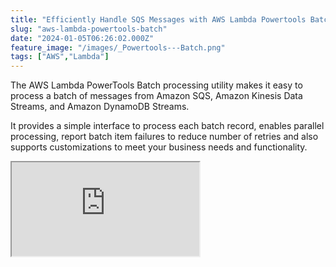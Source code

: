 ```yaml
---
title: "Efficiently Handle SQS Messages with AWS Lambda Powertools Batch Utility"
slug: "aws-lambda-powertools-batch"
date: "2024-01-05T06:26:02.000Z"
feature_image: "/images/_Powertools---Batch.png"
tags: ["AWS","Lambda"]
---
```


The AWS Lambda PowerTools Batch processing utility makes it easy to process a batch of messages from Amazon SQS, Amazon Kinesis Data Streams, and Amazon DynamoDB Streams.

It provides a simple interface to process each batch record, enables parallel processing, report batch item failures to reduce number of retries and also supports customizations to meet your business needs and functionality.

<iframe src="https://www.youtube.com/embed/vWYj6JwuiZ4?feature=oembed" />

In this post, let’s learn how to use the Lambda Powertools Batch processing utility to process messages in batches from Amazon SQS.

_This article is sponsored by AWS and is part of my_ [_AWS Series_](/blog/tag/aws/)_._

Native Batch Processing With AWS Lambda
---------------------------------------

Before we get into the Powertools Batch Utility Library, let’s take a look at how you would otherwise handle messages in batch from an AWS Lambda Function.

[

Amazon SQS and AWS Lambda Triggers in .NET

Learn how to process SQS messages from AWS Lambda Function. We will learn how to set up and trigger a .NET Lambda Function using SQS and the various configurations associated.

![](/images/logo-512x512.png)Rahul NathRahul Pulikkot Nath

![](/images/amazon-sqs-lambda-triggers-dotnet.jpg)

](/posts/amazon-sqs-lambda-trigger-dotnet/)

The below Lambda Function handles an `SQSEvent` and processes each of the records contained in it.

```csharp
[LambdaFunction(Role = "@NotifyCustomersLambdaExecutionRole")]
public async Task<SQSBatchResponse> NotifyCustomers(
```
           SQSEvent evnt, ILambdaContext context)
    {
        var response = new SQSBatchResponse()
        {
            BatchItemFailures = new List<SQSBatchResponse.BatchItemFailure>()
        };
    
        foreach (var message in evnt.Records)
        {
            try
            {
                await ProcessMessageAsync(message, context);
            }
            catch (Exception e)
            {
    
                context.Logger.LogError(e.Message);
                response.BatchItemFailures.Add(new SQSBatchResponse.BatchItemFailure()
                {
                    ItemIdentifier = message.MessageId
                });
            }
        }
    
        return response;
    }
    
    private async Task ProcessMessageAsync(
           SQSEvent.SQSMessage message, ILambdaContext context)
    {
        await Task.Delay(1000);
        if (message.Body.Contains("Exception"))
            throw new Exception($"Invalid Message - {message.Body}");
    
        Console.WriteLine($"Processed Message - {message.Body}");
    }
    

It builds up a list of `BatchItemFailures` that contains the id of messages that failed to process.

Once all messages are processed, it returns the `SQSBatchResponse` with the list of `BatchItemFailures` that contains the message id's that failed to process.

[

How to Handle Exceptions When Processing SQS Messages in .NET Lambda Function

Learn how to handle exceptions, configure Dead Letter Queue, re-drive messages from Amazon SQS and how to enable batch error processing from a .NET Lambda Function.

![](/images/logo-512x512.png)Rahul NathRahul Pulikkot Nath

![](/images/amazon-sqs-lambda-trigger-exception-handling-dotnet.jpg)

](/posts/amazon-sqs-lambda-trigger-exception-handling-dotnet/)

By default, SQS will retry all the messages in a batch even if only a subset of the messages fails to process.

To allow the Lambda Function to return a partial successful response as above, we need to turn on '_Report Batch Item Failures_' when setting up the Lambda Trigger on SQS.

![](/images/image.png)

Once turned on, SQS removes the messages that are processed successfully from the queue and retries the ones that failed to process.

As you can see in the Function Handler code above, we need to handle all the plumbing code required to manage the processing errors and returning the message id's from the Function.

Let's see how the Batch Utility improves this experience of building Lambda Functions to handle SQS messages.

Powertools Batch Utility and SQS Events
---------------------------------------

To start using the Powertools Batch utility from our application, let's first add a NuGet package - [AWS.Lambda.Powertools.BatchProcessing](https://www.nuget.org/packages/AWS.Lambda.Powertools.BatchProcessing)

You can decorate the Function Handler with the `BatchProcessorAttribute` to start using the Batch utility, as shown below.

```json
[LambdaFunction(Role = "@NotifyCustomersLambdaExecutionRole")]
[BatchProcessor(RecordHandler = typeof(NotifyCustomerRecordHandler))]
public BatchItemFailuresResponse HandleNotifyCustomersBatch(
```
         SQSEvent evnt, ILambdaContext context)
    {
        return SqsBatchProcessor.Result.BatchItemFailuresResponse;
    }
    
```csharp
public class NotifyCustomerRecordHandler : ISqsRecordHandler
{
```
        public async Task<RecordHandlerResult> HandleAsync(
            SQSEvent.SQSMessage message, CancellationToken cancellationToken)
        {
            await Task.Delay(1000);
            if (message.Body.Contains("Exception"))
                throw new Exception($"Invalid Message - {message.Body}");
    
            Console.WriteLine($"Processed Message - {message.Body}");
    
            return await Task.FromResult(RecordHandlerResult.None);
        }
    }

The BatchProcessor takes in a property `RecordHandler` which specifies the type that will handle the processing of the individual record messages.

In this case, since we are handling SQSRecords, let's create a new class `NotifyCustomerRecordHandler` that implements the `ISqsRecordHandler` (which comes from the NuGet package).

The `HandleAsync` method takes in a single `SQSMessage` record item and contains the processing logic for the message.

The main handler function uses the `SqsBatchProcessor` helper class and returns the `BatchItemFailureResponse`. This is the list of message IDs that failed to process.

The `BatchProcessor` attribute hides all the plumbing logic required to handle exceptions and build the list of failed messages.

### Enabling Parallel Processing of Messages from SQS

The Batch Processor, by default, processes the messages sequentially, one after the other.

However, you can change this behavior if the message records within an SQS event can be processed in parallel.

    [BatchProcessor(
      RecordHandler = typeof(NotifyCustomerRecordHandler), 
      BatchParallelProcessingEnabled = true, 
      MaxDegreeOfParallelism = -1)]

To configure parallel message processing, specify the `BatchParallelProcessingEnabled` to true and also specify the `MaxDegreeOfParallelism` properties on the Batch Processor attribute, as shown above.

MaxDegreeOfParallelism takes three possible values

*   **1** (default) → sequential processing
*   **value > 1** → enables parallel processing
*   **\-1** → parallelism configured to vCPU count of the Lambda function

The Batch Utility also supports integrating with Amazon Kinesis and DynamoDB Streams. The only difference from the SQS is its processor type and interface for individual message handling. I'll leave that exercise for you to explore.

Have a great day!